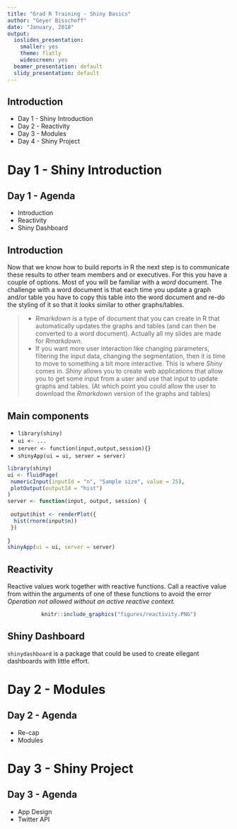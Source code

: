 ```yaml
---
title: "Grad R Training - Shiny Basics"
author: "Geyer Bisschoff"
date: "January, 2018"
output:
  ioslides_presentation:
    smaller: yes
    theme: flatly
    widescreen: yes
  beamer_presentation: default
  slidy_presentation: default
---
```



## Introduction
- Day 1 - Shiny Introduction
- Day 2 - Reactivity
- Day 3 - Modules
- Day 4 - Shiny Project


# Day 1 - Shiny Introduction
## Day 1 - Agenda

- Introduction
- Reactivity
- Shiny Dashboard


## Introduction

Now that we know how to build reports in R the next step is to communicate these results to other team members and or executives. For this you have a couple of options. Most of you will be familiar with a *word* document. The challenge with a word document is that each time you update a graph and/or table you have to copy this table into the word document and re-do the styling of it so that it looks similar to other graphs/tables. 

>- *Rmarkdown* is a type of document that you can create in R that automatically updates the graphs and tables (and can then be converted to a word document). Actually all my slides are made for *Rmarkdown*.  
>- If you want more user interaction like changing parameters, filtering the input data, changing the segmentation, then it is time to move to something a bit more interactive. This is where *Shiny* comes in. *Shiny* allows you to create web applications that allow you to get some input from a user and use that input to update graphs and tables. (At which point you could allow the user to download the *Rmarkdown* version of the graphs and tables)

## Main components

- `library(shiny)`
- `ui <- ...`
- `server <- function(input,output,session){}`
- `shinyApp(ui = ui, server = server)`

``` r
library(shiny)
ui <- fluidPage(
 numericInput(inputId = "n", "Sample size", value = 25),
 plotOutput(outputId = "hist")
)
server <- function(input, output, session) { 
  
 output$hist <- renderPlot({
  hist(rnorm(input$n))
 })
 
}
shinyApp(ui = ui, server = server)
```

## Reactivity 

Reactive values work together with reactive functions. Call a reactive value  from within the arguments of one of these functions to avoid the error *Operation not allowed without an active reactive context.*
 
<center>
```r
knitr::include_graphics("figures/reactivity.PNG")
```
</center>


## Shiny Dashboard

`shinydashboard` is a package that could be used to create ellegant dashboards with little effort.

# Day 2 - Modules
## Day 2 - Agenda

- Re-cap
- Modules

# Day 3 - Shiny Project
## Day 3 - Agenda

- App Design
- Twitter API

